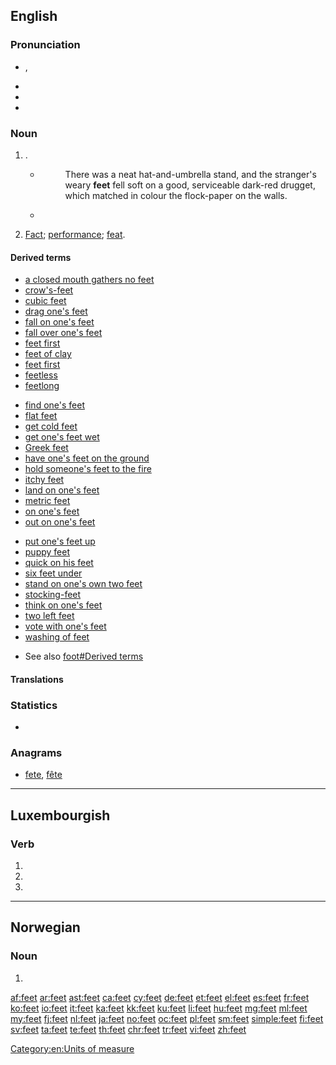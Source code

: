 ==English==

===Pronunciation===
* {{enPR|fēt}}, {{IPA|/fiːt/|lang=en}}
* {{audio|en-us-feet.ogg|Audio (US)|lang=en}}
* {{rhymes|iːt|lang=en}}
* {{homophones|lang=en|feat}}

===Noun===
#{{en-irregular plural of|foot}}.
#:{{ux|en|Is it true what they say about guys with big '''feet'''?}}
#*{{RQ:BLwnds TLdgr|II|0091}}
#*:There was a neat hat-and-umbrella stand, and the stranger's weary '''feet''' fell soft on a good, serviceable dark-red drugget, which matched in colour the flock-paper on the walls.
#*{{quote-book|year=1963|author={{w|Margery Allingham}}|title={{w|The China Governess}}
|chapter=14|url=http://openlibrary.org/works/OL2004261W
|passage=Just under the ceiling there were three lunette windows, heavily barred and blacked out in the normal way by centuries of grime. Their bases were on a level with the pavement outside, a narrow way which was several '''feet''' lower than the road behind the house.}}
#{{lb|en|obsolete}} [[fact|Fact]]; [[performance]]; [[feat]]. <!--Webster 1913-->

====Derived terms====
{{rel-top3|Terms derived from ''feet''}}
* [[a closed mouth gathers no feet]]
* [[crow's-feet]]
* [[cubic feet]]
* [[drag one's feet]]
* [[fall on one's feet]]
* [[fall over one's feet]]
* [[feet first]]
* [[feet of clay]]
* [[feet first]]
* [[feetless]]
* [[feetlong]]
{{rel-mid3}}
* [[find one's feet]]
* [[flat feet]]
* [[get cold feet]]
* [[get one's feet wet]]
* [[Greek feet]]
* [[have one's feet on the ground]]
* [[hold someone's feet to the fire]]
* [[itchy feet]]
* [[land on one's feet]]
* [[metric feet]]
* [[on one's feet]]
* [[out on one's feet]]
{{rel-mid3}}
* [[put one's feet up]]
* [[puppy feet]]
* [[quick on his feet]]
* [[six feet under]]
* [[stand on one's own two feet]]
* [[stocking-feet]]
* [[think on one's feet]]
* [[two left feet]]
* [[vote with one's feet]]
* [[washing of feet]]
{{rel-bottom}}

* See also [[foot#Derived terms]]

====Translations====
{{trans-see|foot}}
<!--Note: we don't give translations of inflected forms as these can vary with sense. They should be given at the foreign words (eg, French translations of "foot" can be found by following the links in the French entries of the translation tables at "foot") so information is not duplicated, thereby avoiding inconsistent information when changes are made to one copy but not to the other-->

===Statistics===
* {{rank|2|open|therefore|327|feet|lay|along|four}}

===Anagrams===
* [[fete#English|fete]], [[fête#English|fête]]

[[Category:en:Units of measure]]

----

==Luxembourgish==

===Verb===
{{head|lb|verb form}}

# {{inflection of|feeën||3|s|pres|indc|lang=lb}}
# {{inflection of|feeën||2|p|pres|indc|lang=lb}}
# {{inflection of|feeën||2|p|impr|lang=lb}}

----

==Norwegian==

===Noun===
{{no-noun-form|n}}

# {{inflection of|fe||s|definite|lang=no}}

[[af:feet]]
[[ar:feet]]
[[ast:feet]]
[[ca:feet]]
[[cy:feet]]
[[de:feet]]
[[et:feet]]
[[el:feet]]
[[es:feet]]
[[fr:feet]]
[[ko:feet]]
[[io:feet]]
[[it:feet]]
[[ka:feet]]
[[kk:feet]]
[[ku:feet]]
[[li:feet]]
[[hu:feet]]
[[mg:feet]]
[[ml:feet]]
[[my:feet]]
[[fj:feet]]
[[nl:feet]]
[[ja:feet]]
[[no:feet]]
[[oc:feet]]
[[pl:feet]]
[[sm:feet]]
[[simple:feet]]
[[fi:feet]]
[[sv:feet]]
[[ta:feet]]
[[te:feet]]
[[th:feet]]
[[chr:feet]]
[[tr:feet]]
[[vi:feet]]
[[zh:feet]]